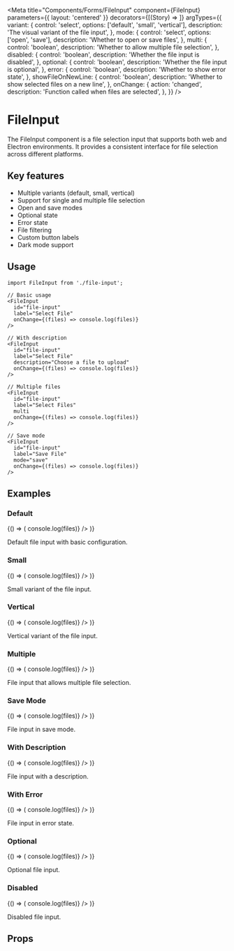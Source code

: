 
<Meta
  title="Components/Forms/FileInput"
  component={FileInput}
  parameters={{ layout: 'centered' }}
  decorators={[(Story) => <Story />]}
  argTypes={{
    variant: {
      control: 'select',
      options: ['default', 'small', 'vertical'],
      description: 'The visual variant of the file input',
    },
    mode: {
      control: 'select',
      options: ['open', 'save'],
      description: 'Whether to open or save files',
    },
    multi: {
      control: 'boolean',
      description: 'Whether to allow multiple file selection',
    },
    disabled: {
      control: 'boolean',
      description: 'Whether the file input is disabled',
    },
    optional: {
      control: 'boolean',
      description: 'Whether the file input is optional',
    },
    error: {
      control: 'boolean',
      description: 'Whether to show error state',
    },
    showFileOnNewLine: {
      control: 'boolean',
      description: 'Whether to show selected files on a new line',
    },
    onChange: {
      action: 'changed',
      description: 'Function called when files are selected',
    },
  }}
/>

# FileInput

The FileInput component is a file selection input that supports both web and Electron environments.
It provides a consistent interface for file selection across different platforms.

## Key features

- Multiple variants (default, small, vertical)
- Support for single and multiple file selection
- Open and save modes
- Optional state
- Error state
- File filtering
- Custom button labels
- Dark mode support

## Usage

```tsx
import FileInput from './file-input';

// Basic usage
<FileInput
  id="file-input"
  label="Select File"
  onChange={(files) => console.log(files)}
/>

// With description
<FileInput
  id="file-input"
  label="Select File"
  description="Choose a file to upload"
  onChange={(files) => console.log(files)}
/>

// Multiple files
<FileInput
  id="file-input"
  label="Select Files"
  multi
  onChange={(files) => console.log(files)}
/>

// Save mode
<FileInput
  id="file-input"
  label="Save File"
  mode="save"
  onChange={(files) => console.log(files)}
/>
```

## Examples

### Default

<Story name="Default">
  {() => (
    <FileInput
      id="file-input"
      label="Select File"
      onChange={(files) => console.log(files)}
    />
  )}
</Story>

Default file input with basic configuration.

### Small

<Story name="Small">
  {() => (
    <FileInput
      id="file-input-small"
      label="Select File"
      variant="small"
      onChange={(files) => console.log(files)}
    />
  )}
</Story>

Small variant of the file input.

### Vertical

<Story name="Vertical">
  {() => (
    <FileInput
      id="file-input-vertical"
      label="Select File"
      variant="vertical"
      onChange={(files) => console.log(files)}
    />
  )}
</Story>

Vertical variant of the file input.

### Multiple

<Story name="Multiple">
  {() => (
    <FileInput
      id="file-input-multiple"
      label="Select Files"
      multi
      onChange={(files) => console.log(files)}
    />
  )}
</Story>

File input that allows multiple file selection.

### Save Mode

<Story name="SaveMode">
  {() => (
    <FileInput
      id="file-input-save"
      label="Save File"
      mode="save"
      onChange={(files) => console.log(files)}
    />
  )}
</Story>

File input in save mode.

### With Description

<Story name="WithDescription">
  {() => (
    <FileInput
      id="file-input-description"
      label="Select File"
      description="Choose a file to upload"
      onChange={(files) => console.log(files)}
    />
  )}
</Story>

File input with a description.

### With Error

<Story name="WithError">
  {() => (
    <FileInput
      id="file-input-error"
      label="Select File"
      error
      errorMessage="Please select a file"
      onChange={(files) => console.log(files)}
    />
  )}
</Story>

File input in error state.

### Optional

<Story name="Optional">
  {() => (
    <FileInput
      id="file-input-optional"
      label="Select File"
      optional
      optionalMessage="Optional"
      onChange={(files) => console.log(files)}
    />
  )}
</Story>

Optional file input.

### Disabled

<Story name="Disabled">
  {() => (
    <FileInput
      id="file-input-disabled"
      label="Select File"
      disabled
      onChange={(files) => console.log(files)}
    />
  )}
</Story>

Disabled file input.

## Props

<Controls />
